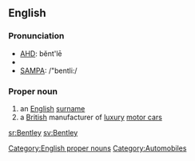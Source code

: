 ==English==
===Pronunciation===
*[[w:AHD|AHD]]: bĕnt'lē
*{{IPA|/ˈbentliː/}}
*[[w:SAMPA|SAMPA]]: /"bentli:/

===Proper noun===
{{wikipedia}}
{{en-proper-noun|pl=Bentleys}}
# an [[English]] [[surname]]
# a [[British]] manufacturer of [[luxury]] [[motor car]]s

[[Category:English proper nouns]]
[[Category:Automobiles]]

[[sr:Bentley]]
[[sv:Bentley]]